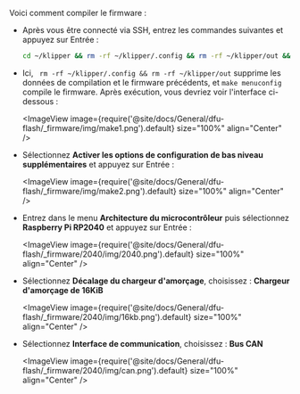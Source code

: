 Voici comment compiler le firmware :
* Après vous être connecté via SSH, entrez les commandes suivantes et appuyez sur Entrée :

    ```bash
    cd ~/klipper && rm -rf ~/klipper/.config && rm -rf ~/klipper/out && make menuconfig
    ```

* Ici, ` rm -rf ~/klipper/.config && rm -rf ~/klipper/out` supprime les données de compilation et le firmware précédents, et `make menuconfig` compile le firmware. Après exécution, vous devriez voir l'interface ci-dessous :

    <ImageView image={require('@site/docs/General/dfu-flash/_firmware/img/make1.png').default} size="100%" align="Center" />

* Sélectionnez **Activer les options de configuration de bas niveau supplémentaires** et appuyez sur Entrée :

    <ImageView image={require('@site/docs/General/dfu-flash/_firmware/img/make2.png').default} size="100%" align="Center" />

* Entrez dans le menu **Architecture du microcontrôleur** puis sélectionnez **Raspberry Pi RP2040** et appuyez sur Entrée :

    <ImageView image={require('@site/docs/General/dfu-flash/_firmware/2040/img/2040.png').default} size="100%" align="Center" />

* Sélectionnez **Décalage du chargeur d'amorçage**, choisissez : **Chargeur d'amorçage de 16KiB**

    <ImageView image={require('@site/docs/General/dfu-flash/_firmware/2040/img/16kb.png').default} size="100%" align="Center" />

* Sélectionnez **Interface de communication**, choisissez : **Bus CAN**

    <ImageView image={require('@site/docs/General/dfu-flash/_firmware/2040/img/can.png').default} size="100%" align="Center" />